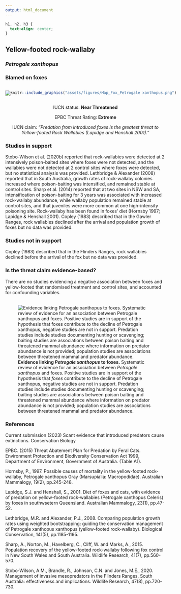 ```yaml
---
output: html_document
---
```

```css
h1, h2, h3 {
  text-align: center;
}
```

## **Yellow-footed rock-wallaby**
### *Petrogale xanthopus*
### Blamed on foxes

:::: {style="display: flex;"}

[![](assets/photos/Petrogale xanthopus.png)](https://www.inaturalist.org/photos/60874978?size=original)

::: {}

:::

::: {}
  ```r
  knitr::include_graphics("assets/figures/Map_Fox_Petrogale xanthopus.png")
  ```
:::

::::
<center>
IUCN status: **Near Threatened**

EPBC Threat Rating: **Extreme**

IUCN claim: *"Predation from introduced foxes is the greatest threat to Yellow-footed Rock Wallabies (Lapidge and Henshall 2001)."*

</center>

### Studies in support

Stobo-Wilson et al. (2020b) reported that rock-wallabies were detected at 2 intensively poison-baited sites where foxes were not detected, and the wallabies were not detected at 2 control sites where foxes were detected, but no statistical analysis was provided. Lethbridge & Alexander (2008) reported that in South Australia, growth rates of rock-wallaby colonies increased where poison-baiting was intensified, and remained stable at control sites. Sharp et al. (2014) reported that at two sites in NSW and SA, intensification of poison-baiting for 3 years was associated with increased rock-wallaby abundance, while wallaby population remained stable at control sites, and that juveniles were more common at one high-intensity poisoning site. Rock-wallaby has been found in foxes’ diet (Hornsby 1997; Lapidge & Henshall 2001). Copley (1983) described that in the Gawler Ranges, rock wallabies declined after the arrival and population growth of foxes but no data was provided.

### Studies not in support

Copley (1983) described that in the Flinders Ranges, rock wallabies declined before the arrival of the fox but no data was provided.

### Is the threat claim evidence-based?

There are no studies evidencing a negative association between foxes and yellow-footed that randomised treatment and control sites, and accounted for confounding variables.
<br>
<br>

![**Evidence linking *Petrogale xanthopus* to foxes.** Systematic review of evidence for an association between *Petrogale xanthopus* and foxes. Positive studies are in support of the hypothesis that *foxes* contribute to the decline of Petrogale xanthopus, negative studies are not in support. Predation studies include studies documenting hunting or scavenging; baiting studies are associations between poison baiting and threatened mammal abundance where information on predator abundance is not provided; population studies are associations between threatened mammal and predator abundance.](assets/figures/Main_Evidence_Fox_Petrogale xanthopus.png)

### References

Current submission (2023) Scant evidence that introduced predators cause extinctions. Conservation Biology

EPBC. (2015) Threat Abatement Plan for Predation by Feral Cats. Environment Protection and Biodiversity Conservation Act 1999, Department of Environment, Government of Australia. (Table A1).

Hornsby, P., 1997. Possible causes of mortality in the yellow-footed rock-wallaby, Petrogale xanthopus Gray (Marsupialia: Macropodidae). Australian Mammalogy, 19(2), pp.245-248.

Lapidge, S.J. and Henshall, S., 2001. Diet of foxes and cats, with evidence of predation on yellow-footed rock-wallabies (Petrogale xanthopus Celeris) by foxes in southwsetern Queensland. Australian Mammalogy, 23(1), pp.47-52.

Lethbridge, M.R. and Alexander, P.J., 2008. Comparing population growth rates using weighted bootstrapping: guiding the conservation management of Petrogale xanthopus xanthopus (yellow-footed rock-wallaby). Biological Conservation, 141(5), pp.1185-1195.

Sharp, A., Norton, M., Havelberg, C., Cliff, W. and Marks, A., 2015. Population recovery of the yellow-footed rock-wallaby following fox control in New South Wales and South Australia. Wildlife Research, 41(7), pp.560-570.

Stobo-Wilson, A.M., Brandle, R., Johnson, C.N. and Jones, M.E., 2020. Management of invasive mesopredators in the Flinders Ranges, South Australia: effectiveness and implications. Wildlife Research, 47(8), pp.720-730.

